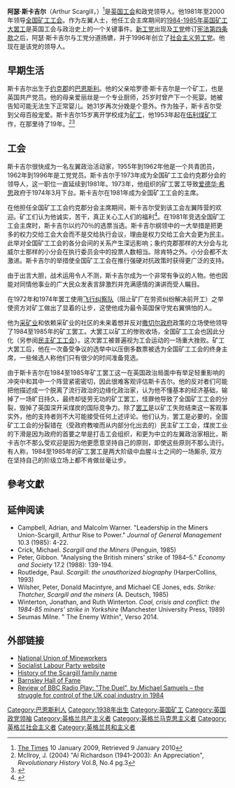 {{infobox person
| name        = 阿瑟·斯卡吉尔
| image       = Scargill.jpg
| image_size  =
| caption     = 阿瑟·斯卡吉尔在{{le|社会主义工党 (英国)|Socialist Labour Party (UK)|社会主义工党}}2010年在[[庞特普里德|庞特普里德]]的公开会议上发言
| birth_date  = {{birth date and age|1938|1|11|df=y}}
| birth_place = 英格兰[[西约克郡|西约克郡]]{{le|沃斯堡戴尔|Worsbrough Dale}}
| occupation  = 前{{le|煤矿开采|Coal mining|煤矿工人}}<br>全国矿工工会的前主席<br>{{le|社会主义工党 (英国)|Socialist Labour Party (UK)|社会主义工党}}领袖
| religion    = 
| spouse      = 安妮·哈伯（2001年离婚）
}}
'''阿瑟·斯卡吉尔'''（Arthur Scargill，{{bd|1938年|1月11日}}）<ref>[http://www.timesonline.co.uk/tol/life_and_style/court_and_social/article5484753.ece The Times] {{Wayback|url=http://www.timesonline.co.uk/tol/life_and_style/court_and_social/article5484753.ece |date=20110715232315 }} 10 January 2009, Retrieved 9 January 2010</ref>是[[英国工会|英国工会]]和政党领导人。他1981年至2000年领导[[全国矿工工会|全国矿工工会]]。作为左翼人士，他任工会主席期间的[[1984-1985年英国矿工大罢工|1984-1985年英国矿工大罢工]]是英国工会与政治史上的一个关键事件。[[新工党|新工党]]出现及[[工党|工党]]修订[[宪法第四条款|宪法第四条款]]之后，阿瑟·斯卡吉尔与工党分道扬镳，并于1996年创立了[[社会主义劳工党|社会主义劳工党]]。他现在是该党的领导人。

==早期生活==
斯卡吉尔出生于[[约克郡|约克郡]]的[[巴恩斯利|巴恩斯利]]。他的父亲哈罗德·斯卡吉尔是一个矿工，也是英国共产党员。他的母亲爱丽丝是一个专业厨师，25岁时曾产下一个死婴。她被告知可能无法生下正常婴儿。她31岁再次分娩是个意外。作为独子，斯卡吉尔受到父母百般宠爱。斯卡吉尔15岁离开学校成为[[矿工|矿工]]，他1953年起在[[伍利煤矿|伍利煤矿]]工作，在那里待了19年。<ref>McIlroy, J. (2004) "Al Richardson (1941–2003): An Appreciation", ''Revolutionary History'' Vol.8, No.4 pg.3</ref><ref name=autogenerated1>{{cite web|url=http://www.socialist-labour-party.org.uk/|title=Socialist Labour Party|publisher=|date=|accessdate=28 June 2014|deadurl=yes|archiveurl=https://web.archive.org/web/20030718225950/http://www.socialist-labour-party.org.uk/|archivedate=2003-07-18}}</ref>

==工会==
斯卡吉尔很快成为一名左翼政治活动家，1955年到1962年他是一个共青团员，1962年到1996年是工党党员。斯卡吉尔于1973年成为全国矿工工会约克郡分会的领导人，这一职位一直延续到1981年。1973年，他组织的矿工罢工导致[[爱德华·希思|爱德华·希思]]政府于1974年3月下台。斯卡吉尔在1981年成为全国矿工工会的主席。

在他担任全国矿工工会约克郡分会主席期间，斯卡吉尔受到该工会左翼阵营的欢迎。矿工们认为他诚实，苦干，真正关心工人们的福利<ref>{{Cite web |url=http://pubs.socialistreviewindex.org.uk/sr169/books.htm |title=Books Review<!-- Bot generated title --> |access-date=2009-07-28 |archive-date=2020-02-27 |archive-url=https://web.archive.org/web/20200227191306/http://pubs.socialistreviewindex.org.uk/sr169/books.htm |dead-url=no }}</ref>。在1981年竞选全国矿工工会主席时，斯卡吉尔以约70％的选票当选。斯卡吉尔纲领中的一大举措是把更多的权力交给工会大会而不是交给执行会议，理由是权力交给工会大会更为民主。此举对全国矿工工会的各分会间的关系产生深远影响；象约克郡那样的大分会与北威尔士那样的小分会在执行委员会中的投票人数相当。除肯特之外。小分会都不太激进。斯卡吉尔的举措使全国矿工工会在推行强硬对抗政策时获得更广泛的支持。

由于出言大胆，战术运用令人不测，斯卡吉尔成为一个非常有争议的人物。他也因能对同情他事业的广大民众发表言辞激烈并充满感情的演讲而受人瞩目。

在1972年和1974年罢工使用[[飞行纠察队|飞行纠察队]]（阻止矿厂在劳资纠纷解决前开工）之举使资方对矿工做出了显着的让步，这使他成为最令英国保守党右翼惧怕的人。

他为[[采矿业|采矿业]]和依赖采矿业的社区的未来着想并反对[[撒切尔政府|撒切尔政府]]政策的立场使他领导了1984至1985年的矿工罢工。大罢工以矿工的惨败收场，全国矿工工会也因此分化（另参阅[[民主矿工工会|民主矿工工会]]）。这次罢工被普遍视为工会运动的一场重大挫败。矿工大罢工后，他在一次备受争议的选举中以压倒多数票被选为全国矿工工会的终身主席，一些候选人称他们只有很少的时间准备竞选。

由于斯卡吉尔在1984至1985年矿工罢工这一在英国政治局面中有举足轻重影响的冲突中和其中一个阵营紧密密切，因此很难客观评估斯卡吉尔。他的反对者们可能把他描述成一个脱离了流行政治的边缘化政治家，认为他不懂基本的经济基础，输掉了一场旷日持久，最终却徒劳无功的矿工罢工，怪罪他导致了全国矿工工会的分裂，毁掉了英国深开采煤炭的国际竞争力。除了[[罢工|罢工]]是以矿工失败结束这一客观事实外，他的支持者则不大可能接受任何上述评论。他们认为，罢工是必要的，全国矿工工会的分裂错在（受政府教唆而从内部分化出去的）民主矿工工会，煤炭工业的下滑是因为政府的首要之举是打击工会组织，和更为中立的左翼政治家相比，斯卡吉尔不那么受欢迎是因为他更愿意坚持自己的原则，即使这些原则不那么流行。有人称，1984至1985年的矿工罢工是两大阶级中血腥斗士之间的一场厮杀, 双方在坚持自己的阶级立场上都不肯做丝毫让步。

==參考文獻==
<div class="references-small">
<references />
</div>

==延伸阅读==
* Campbell, Adrian, and Malcolm Warner. "Leadership in the Miners Union-Scargill, Arthur Rise to Power." ''Journal of General Management'' 10.3 (1985): 4-22.
* Crick, Michael. ''Scargill and the Miners'' (Penguin, 1985)
* Peter, Gibbon. "Analysing the British miners' strike of 1984–5." ''Economy and Society'' 17.2 (1988): 139-194.
* Routledge, Paul. ''Scargill: the unauthorized biography'' (HarperCollins, 1993)
* Wilsher, Peter, Donald Macintyre, and Michael CE Jones, eds. ''Strike: Thatcher, Scargill and the miners'' (A. Deutsch, 1985)
* Winterton, Jonathan, and Ruth Winterton. ''Coal, crisis and conflict: the 1984-85 miners' strike in Yorkshire'' (Manchester University Press, 1989)
* Seumas Milne. " The Enemy Within", Verso 2014.

==外部链接==
* [http://www.num.org.uk National Union of Mineworkers] {{Wayback|url=http://www.num.org.uk/ |date=20210521082429 }}
* [http://www.socialist-labour-party.org.uk/ Socialist Labour Party website] {{Wayback|url=http://www.socialist-labour-party.org.uk/ |date=20030718225950 }}
* [http://www.scargill.net/everything/scargill/ History of the Scargill family name] {{Wayback|url=http://www.scargill.net/everything/scargill/ |date=20210304064858 }}
* [http://www.barnsley.towntalk.co.uk/about/index.php?pagecontent=famous&action=details&id=339 Barnsley Hall of Fame]{{Dead link|date=2019年11月 |bot=InternetArchiveBot |fix-attempted=yes }}
* [https://web.archive.org/web/20160908223101/http://www.suttonelms.org.uk/energy-industry.html Review of BBC Radio Play: "The Duel", by Michael Samuels – the struggle for control of the UK coal industry in 1984]

{{Authority control}}

{{DEFAULTSORT:Scargill, Arthur}}
[[Category:巴恩斯利人|Category:巴恩斯利人]]
[[Category:1938年出生|Category:1938年出生]]
[[Category:英国矿工|Category:英国矿工]]
[[Category:英国政党领袖|Category:英国政党领袖]]
[[Category:英格兰共产主义者|Category:英格兰共产主义者]]
[[Category:英格兰马克思主义者|Category:英格兰马克思主义者]]
[[Category:英格兰社会主义者|Category:英格兰社会主义者]]
[[Category:英格兰共和主义者|Category:英格兰共和主义者]]